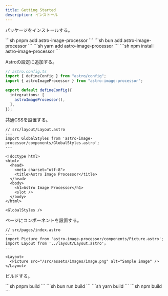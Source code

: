```yaml
---
title: Getting Started
description: インストール
---
```



パッケージをインストールする。

<Tabs syncKey="pkg">
<TabItem label="pnpm">
```sh
pnpm add astro-image-processor
```
</TabItem>
<TabItem label="Bun">
```sh
bun add astro-image-processor
```
</TabItem>
<TabItem label="Yarn">
```sh
yarn add astro-image-processor
```
</TabItem>
<TabItem label="npm">
```sh
npm install astro-image-processor
```
</TabItem>
</Tabs>

Astroの設定に追加する。

```ts ins={3,7}
// astro.config.ts
import { defineConfig } from "astro/config";
import { astroImageProcessor } from "astro-image-processor";

export default defineConfig({
  integrations: [
    astroImageProcessor(),
  ],
});
```

共通CSSを設置する。

```astro ins={3,18}
// src/layout/Layout.astro
---
import GlobalStyles from 'astro-image-processor/components/GlobalStyles.astro';
---

<!doctype html>
<html>
  <head>
    <meta charset="utf-8">
    <title>Astro Image Processor</title>
  </head>
  <body>
    <h1>Astro Image Processor</h1>
    <slot />
  </body>
</html>

<GlobalStyles />
```

ページにコンポーネントを設置する。

```astro ins={3,8}
// src/pages/index.astro
---
import Picture from 'astro-image-processor/components/Picture.astro';
import Layout from '../layout/Layout.astro';
---

<Layout>
  <Picture src="/src/assets/images/image.png" alt="Sample image" />
</Layout>
```

ビルドする。

<Tabs syncKey="pkg">
<TabItem label="pnpm">
```sh
pnpm build
```
</TabItem>
<TabItem label="Bun">
```sh
bun run build
```
</TabItem>
<TabItem label="Yarn">
```sh
yarn build
```
</TabItem>
<TabItem label="npm">
```sh
npm build
```
</TabItem>
</Tabs>
